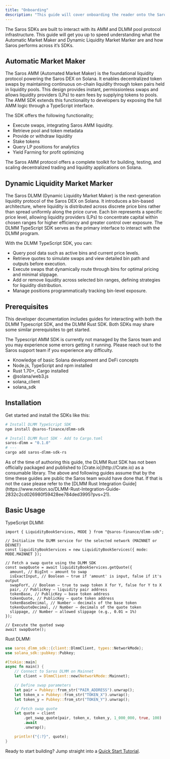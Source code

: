 ```yaml
---
title: "Onboarding"
description: "This guide will cover onboarding the reader onto the Saros Toolkits, it's protocols and what is possible with the SDKs"
---
```


The Saros SDKs are built to interact with its AMM and DLMM pool protocol infrastructure. This guide will get you up to speed understanding what the Automatic Market Maker and Dynamic Liquidity Market Marker are and how Saros performs across it’s SDKs.

## Automatic Market Maker

The Saros AMM (Automated Market Maker) is the foundational liquidity protocol powering the Saros DEX on Solana. It enables decentralized token swaps by maintaining continuous on-chain liquidity through token pairs held in liquidity pools. This design provides instant, permissionless swaps and allows liquidity providers (LPs) to earn fees by supplying tokens to pools. The AMM SDK extends this functionality to developers by exposing the full AMM logic through a TypeScript interface.

The SDK offers the following functionality;

- Execute swaps, integrating Saros AMM liquidity.
- Retrieve pool and token metadata
- Provide or withdraw liquidity
- Stake tokens
- Query LP positions for analytics
- Yield Farming for profit optimizing

The Saros AMM protocol offers a complete toolkit for building, testing, and scaling decentralized trading and liquidity applications on Solana.

## Dynamic Liquidity Market Marker

The Saros DLMM (Dynamic Liquidity Market Maker) is the next-generation liquidity protocol of the Saros DEX on Solana. It introduces a bin-based architecture, where liquidity is distributed across discrete price bins rather than spread uniformly along the price curve. Each bin represents a specific price level, allowing liquidity providers (LPs) to concentrate capital within chosen ranges for higher efficiency and greater control over exposure. The DLMM TypeScript SDK serves as the primary interface to interact with the DLMM program.

With the DLMM TypeScript SDK, you can:

- Query pool data such as active bins and current price levels.
- Retrieve quotes to simulate swaps and view detailed bin path and outputs before execution.
- Execute swaps that dynamically route through bins for optimal pricing and minimal slippage.
- Add or remove liquidity across selected bin ranges, defining strategies for liquidity distribution.
- Manage positions programmatically tracking bin-level exposure.

## Prerequisites

This developer documentation includes guides for interacting with both the DLMM Typescript SDK, and the DLMM Rust SDK. Both SDKs may share some similar prerequisites to get started.

<Info>

The Typescript AMM SDK is currently not managed by the Saros team and you may experience some errors getting it running. Please reach out to the Saros support team if you experience any difficulty.

</Info>

- Knowledge of basic Solana development and DeFi concepts
- Node.js, TypeScript and npm installed
- Rust 1.70+, Cargo installed
- @solana/web3.js
- solana_client
- solana_sdk

## Installation

Get started and install the SDKs like this:

```bash
# Install DLMM TypeScript SDK
npm install @saros-finance/dlmm-sdk

# Install DLMM Rust SDK - Add to Cargo.toml
saros-dlmm = "0.1.0"
# ---
cargo add saros-dlmm-sdk-rs
```

<Info>
  As of the time of authoring this guide, the DLMM Rust SDK has not been
  officially packaged and published to [Crate.io](http://Crate.io) as a
  consumable library. The above and following guides assume that by the time
  these guides are public the Saros team would have done that. If that is not
  the case please refer to the [DLMM Rust Integration
  Guide](https://www.notion.so/DLMM-Rust-Integration-Guide-2832c2cd026980f59428ee784ded3995?pvs=21).
</Info>

## Basic Usage

TypeScript DLMM:

```tsx
import { LiquidityBookServices, MODE } from "@saros-finance/dlmm-sdk";

// Initialize the DLMM service for the selected network (MAINNET or DEVNET)
const liquidityBookServices = new LiquidityBookServices({ mode: MODE.MAINNET });

// Fetch a swap quote using the DLMM SDK
const swapQuote = await liquidityBookServices.getQuote({
  amount, // BigInt — amount to swap
  isExactInput, // Boolean — true if 'amount' is input, false if it's output
  swapForY, // Boolean — true to swap token X for Y, false for Y to X
  pair, // PublicKey — liquidity pair address
  tokenBase, // PublicKey — base token address
  tokenQuote, // PublicKey — quote token address
  tokenBaseDecimal, // Number — decimals of the base token
  tokenQuoteDecimal, // Number — decimals of the quote token
  slippage, // Number — allowed slippage (e.g., 0.01 = 1%)
});

// Execute the quoted swap
await swapQuote();
```

Rust DLMM:

```rust
use saros_dlmm_sdk::{client::DlmmClient, types::NetworkMode};
use solana_sdk::pubkey::Pubkey;

#[tokio::main]
async fn main() {
    // Connect to Saros DLMM on Mainnet
    let client = DlmmClient::new(NetworkMode::Mainnet);

    // Define swap parameters
    let pair = Pubkey::from_str("PAIR_ADDRESS").unwrap();
    let token_x = Pubkey::from_str("TOKEN_X").unwrap();
    let token_y = Pubkey::from_str("TOKEN_Y").unwrap();

    // Fetch swap quote
    let quote = client
        .get_swap_quote(pair, token_x, token_y, 1_000_000, true, 100)
        .await
        .unwrap();

    println!("{:?}", quote);
}
```

Ready to start building? Jump straight into a [Quick Start Tutorial](https://www.notion.so/Getting-Started-25d2c2cd0269800f888cd262d4781c61?pvs=21).
